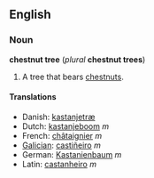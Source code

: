 ==English==
===Noun===
'''chestnut tree''' (''plural'' '''chestnut trees''')

#A tree that bears [[chestnut]]s.

====Translations====
*Danish: [[kastanjetræ]]
*Dutch: [[kastanjeboom]] ''m''
*French: [[châtaignier]] ''m''
*[[Galician]]: [[castiñeiro]] ''m''
*German: [[Kastanienbaum]] ''m''
*Latin: [[castanheiro]] ''m''